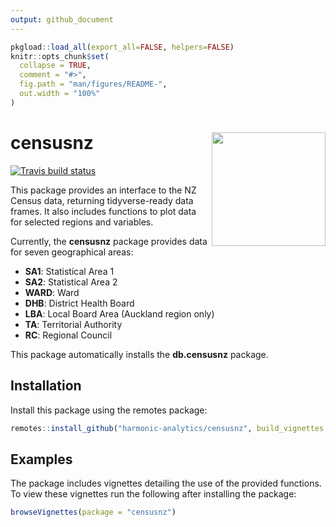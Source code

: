 ```yaml
---
output: github_document
---
```


<!-- README.md is generated from README.Rmd. Please edit that file -->

```r
pkgload::load_all(export_all=FALSE, helpers=FALSE)
knitr::opts_chunk$set(
  collapse = TRUE,
  comment = "#>",
  fig.path = "man/figures/README-",
  out.width = "100%"
)
```

# censusnz <img src='man/figures/logo.png' align="right" height="182.5" />

<!-- badges: start -->
[![Travis build status](https://travis-ci.org/harmonic-analytics/censusnz.svg?branch=master)](https://travis-ci.org/harmonic-analytics/censusnz)
<!-- badges: end -->

This package provides an interface to the NZ Census data, returning
  tidyverse-ready data frames. It also includes functions to plot data for
  selected regions and variables.

Currently, the **censusnz** package provides data for seven geographical areas:

* **SA1**: Statistical Area 1
* **SA2**: Statistical Area 2
* **WARD**: Ward
* **DHB**: District Health Board
* **LBA**: Local Board Area (Auckland region only)
* **TA**: Territorial Authority
* **RC**: Regional Council

This package automatically installs the **db.censusnz** package.

## Installation

Install this package using the remotes package:

```r
remotes::install_github("harmonic-analytics/censusnz", build_vignettes = TRUE)
```

## Examples

The package includes vignettes detailing the use of the provided functions.
To view these vignettes run the following after installing the package:
  
```r
browseVignettes(package = "censusnz")
```
